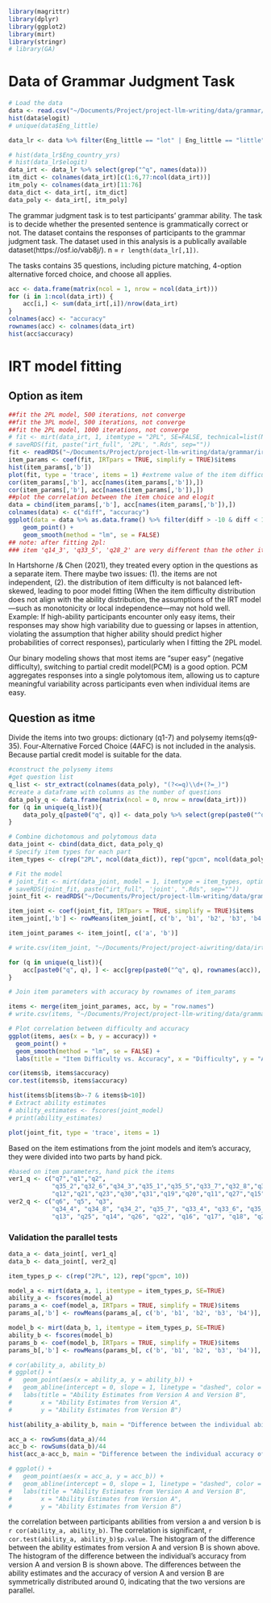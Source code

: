 ```r
library(magrittr)
library(dplyr)
library(ggplot2)
library(mirt)
library(stringr)
# library(GA)
```

# Data of Grammar Judgment Task 
```r
# Load the data
data <- read.csv("~/Documents/Project/project-llm-writing/data/grammar/grammar_full.csv")
hist(data$elogit)
# unique(data$Eng_little)

data_lr <- data %>% filter(Eng_little == "lot" | Eng_little == "little") %>% filter(Eng_country_yrs <= 2) ##try to pair our population, arrives in English-speaking country for less than 2 years

# hist(data_lr$Eng_country_yrs)
# hist(data_lr$elogit)
data_irt <- data_lr %>% select(grep("^q", names(data)))
itm_dict <- colnames(data_irt)[c(1:6,77:ncol(data_irt))]
itm_poly <- colnames(data_irt)[11:76]
data_dict <- data_irt[, itm_dict]
data_poly <- data_irt[, itm_poly]
```

The grammar judgment task is to test participants' grammar ability. The task is to decide whether the presented sentence is grammatically correct or not. The dataset contains the responses of participants to the grammar judgment task. The dataset used in this analysis is a publically available dataset(https://osf.io/vab8j/). n = `r length(data_lr[,1])`. 

The tasks contains 35 questions, including picture matching, 4-option alternative forced choice, and choose all applies.

```r
acc <- data.frame(matrix(ncol = 1, nrow = ncol(data_irt)))
for (i in 1:ncol(data_irt)) {
    acc[i,] <- sum(data_irt[,i])/nrow(data_irt)
}
colnames(acc) <- "accuracy"
rownames(acc) <- colnames(data_irt)
hist(acc$accuracy)
```

# IRT model fitting
## Option as item

```r
##fit the 2PL model, 500 iterations, not converge
##fit the 3PL model, 500 iterations, not converge
##fit the 2PL model, 1000 iterations, not converge
# fit <- mirt(data_irt, 1, itemtype = "2PL", SE=FALSE, technical=list(NCYCLES=1000))
# saveRDS(fit, paste("irt_full", '2PL', ".Rds", sep=""))
fit <- readRDS("~/Documents/Project/project-llm-writing/data/grammar/irt_full2PL.Rds")
item_params <- coef(fit, IRTpars = TRUE, simplify = TRUE)$items
hist(item_params[,'b'])
plot(fit, type = 'trace', items = 1) #extreme value of the item difficulty
cor(item_params[,'b'], acc[names(item_params[,'b']),]) 
cor(item_params[,'b'], acc[names(item_params[,'b']),]) 
##plot the correlation between the item choice and elogit
data = cbind(item_params[,'b'], acc[names(item_params[,'b']),]) 
colnames(data) <- c("diff", "accuracy")
ggplot(data = data %>% as.data.frame() %>% filter(diff > -10 & diff < 10), aes(x = diff, y = accuracy)) +
    geom_point() +
    geom_smooth(method = "lm", se = FALSE)
## note: after fitting 2pl:
### item 'q14_3', 'q33_5', 'q28_2' are very different than the other items
```

In Hartshorne /& Chen (2021), they treated every option in the questions as a separate item. There maybe two issues: (1). the items are not independent, (2). the distribution of item difficulty is not balanced left-skewed, leading to poor model fitting (When the item difficulty distribution does not align with the ability distribution, the assumptions of the IRT model—such as monotonicity or local independence—may not hold well. Example: If high-ability participants encounter only easy items, their responses may show high variability due to guessing or lapses in attention, violating the assumption that higher ability should predict higher probabilities of correct responses), particularly when I fitting the 2PL model. 

Our binary modeling shows that most items are “super easy” (negative difficulty), switching to partial credit model(PCM) is a good option. PCM aggregates responses into a single polytomous item, allowing us to capture meaningful variability across participants even when individual items are easy.

## Question as itme
Divide the items into two groups: dictionary (q1-7) and polysemy items(q9-35). Four-Alternative Forced Choice (4AFC) is not included in the analysis. Because partial credit model is suitable for the data. 

```r
#construct the polysemy items
#get question list
q_list <- str_extract(colnames(data_poly), "(?<=q)\\d+(?=_)")
#create a dataframe with columns as the number of questions
data_poly_q <- data.frame(matrix(ncol = 0, nrow = nrow(data_irt)))
for (q in unique(q_list)){
    data_poly_q[paste0("q", q)] <- data_poly %>% select(grep(paste0("^q", q), names(data_poly))) %>% rowSums()
}

# Combine dichotomous and polytomous data
data_joint <- cbind(data_dict, data_poly_q)
# Specify item types for each part
item_types <- c(rep("2PL", ncol(data_dict)), rep("gpcm", ncol(data_poly_q)))

# Fit the model
# joint_fit <- mirt(data_joint, model = 1, itemtype = item_types, optimizer = "nlminb")
# saveRDS(joint_fit, paste("irt_full", 'joint', ".Rds", sep=""))
joint_fit <- readRDS("~/Documents/Project/project-llm-writing/data/grammar/irt_fulljoint.Rds")

item_joint <- coef(joint_fit, IRTpars = TRUE, simplify = TRUE)$items
item_joint[,'b'] <- rowMeans(item_joint[, c('b', 'b1', 'b2', 'b3', 'b4')], na.rm = TRUE)

item_joint_parames <- item_joint[, c('a', 'b')] 

# write.csv(item_joint, "~/Documents/Project/project-aiwriting/data/irt_res_item_joint.csv")

for (q in unique(q_list)){
    acc[paste0("q", q), ] <- acc[grep(paste0("^q", q), rownames(acc)), ] %>% mean()
}

# Join item parameters with accuracy by rownames of item_params

items <- merge(item_joint_parames, acc, by = "row.names")
# write.csv(items, "~/Documents/Project/project-llm-writing/data/grammar/irt2_res_items.csv")

# Plot correlation between difficulty and accuracy
ggplot(items, aes(x = b, y = accuracy)) +
  geom_point() +
  geom_smooth(method = "lm", se = FALSE) +
  labs(title = "Item Difficulty vs. Accuracy", x = "Difficulty", y = "Accuracy")

cor(items$b, items$accuracy)
cor.test(items$b, items$accuracy)

hist(items$b[items$b>-7 & items$b<10])
# Extract ability estimates
# ability_estimates <- fscores(joint_model)
# print(ability_estimates)

plot(joint_fit, type = 'trace', items = 1)
```

Based on the item estimations from the joint models and item's accuracy, they were divided into two parts by hand pick. 

```r
#based on item parameters, hand pick the items
ver1_q <- c("q7","q1","q2",
            "q35_2","q32_6","q34_3","q35_1","q35_5","q33_7","q32_8","q35_8","q34_6",
            "q12","q21","q23","q30","q31","q19","q20","q11","q27","q15")
ver2_q <- c("q6", "q5", "q3", 
            "q34_4", "q34_8", "q34_2", "q35_7", "q33_4", "q33_6", "q35_4", "q32_5", "q34_1", 
            "q13", "q25", "q14", "q26", "q22", "q16", "q17", "q18", "q24", "q29")
```


### Validation the parallel tests
```r
data_a <- data_joint[, ver1_q]
data_b <- data_joint[, ver2_q]

item_types_p <- c(rep("2PL", 12), rep("gpcm", 10))

model_a <- mirt(data_a, 1, itemtype = item_types_p, SE=TRUE)
ability_a <- fscores(model_a)
params_a <- coef(model_a, IRTpars = TRUE, simplify = TRUE)$items
params_a[,'b'] <- rowMeans(params_a[, c('b', 'b1', 'b2', 'b3', 'b4')], na.rm = TRUE)

model_b <- mirt(data_b, 1, itemtype = item_types_p, SE=TRUE)
ability_b <- fscores(model_b)
params_b <- coef(model_b, IRTpars = TRUE, simplify = TRUE)$items
params_b[,'b'] <- rowMeans(params_b[, c('b', 'b1', 'b2', 'b3', 'b4')], na.rm = TRUE)

# cor(ability_a, ability_b)
# ggplot() +
#   geom_point(aes(x = ability_a, y = ability_b)) +
#   geom_abline(intercept = 0, slope = 1, linetype = "dashed", color = "red") +
#   labs(title = "Ability Estimates from Version A and Version B",
#        x = "Ability Estimates from Version A",
#        y = "Ability Estimates from Version B")

hist(ability_a-ability_b, main = "Difference between the individual ability of version A and version B, IRT mdoels")

acc_a <- rowSums(data_a)/44
acc_b <- rowSums(data_b)/44
hist(acc_a-acc_b, main = "Difference between the individual accuracy of version A and version B")

# ggplot() +
#   geom_point(aes(x = acc_a, y = acc_b)) +
#   geom_abline(intercept = 0, slope = 1, linetype = "dashed", color = "red") +
#   labs(title = "Ability Estimates from Version A and Version B",
#        x = "Ability Estimates from Version A",
#        y = "Ability Estimates from Version B")
```

the correlation between participants abilities from version a and version b is `r cor(ability_a, ability_b)`. The correlation is significant, `r cor.test(ability_a, ability_b)$p.value`. The histogram of the difference between the ability estimates from version A and version B is shown above. The histogram of the difference between the individual's accuracy from version A and version B is shown above. The differences between the ability estimates and the accuracy of version A and version B are symmetrically distributed around 0, indicating that the two versions are parallel.